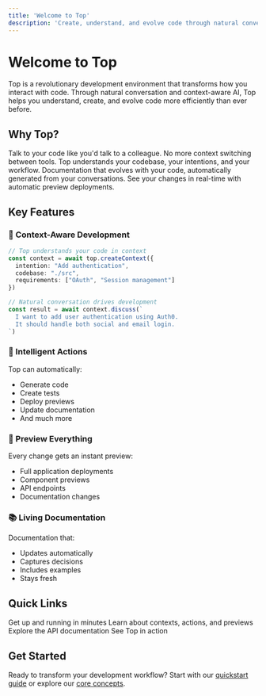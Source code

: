 ```yaml
---
title: 'Welcome to Top'
description: 'Create, understand, and evolve code through natural conversation'
---
```


# Welcome to Top

Top is a revolutionary development environment that transforms how you interact with code. Through natural conversation and context-aware AI, Top helps you understand, create, and evolve code more efficiently than ever before.

## Why Top?

<CardGroup cols={2}>
  <Card title="Natural Interaction" icon="comments">
    Talk to your code like you'd talk to a colleague. No more context switching between tools.
  </Card>
  <Card title="Context Awareness" icon="brain">
    Top understands your codebase, your intentions, and your workflow.
  </Card>
  <Card title="Living Documentation" icon="book">
    Documentation that evolves with your code, automatically generated from your conversations.
  </Card>
  <Card title="Instant Previews" icon="eye">
    See your changes in real-time with automatic preview deployments.
  </Card>
</CardGroup>

## Key Features

### 🤝 Context-Aware Development

```typescript
// Top understands your code in context
const context = await top.createContext({
  intention: "Add authentication",
  codebase: "./src",
  requirements: ["OAuth", "Session management"]
})

// Natural conversation drives development
const result = await context.discuss(`
  I want to add user authentication using Auth0.
  It should handle both social and email login.
`)
```

### 🚀 Intelligent Actions

Top can automatically:
- Generate code
- Create tests
- Deploy previews
- Update documentation
- And much more

### 📱 Preview Everything

Every change gets an instant preview:
- Full application deployments
- Component previews
- API endpoints
- Documentation changes

### 📚 Living Documentation

Documentation that:
- Updates automatically
- Captures decisions
- Includes examples
- Stays fresh

## Quick Links

<CardGroup cols={2}>
  <Card title="Quickstart" icon="play" href="/quickstart">
    Get up and running in minutes
  </Card>
  <Card title="Core Concepts" icon="lightbulb" href="/guides/contexts">
    Learn about contexts, actions, and previews
  </Card>
  <Card title="API Reference" icon="code" href="/api-reference/introduction">
    Explore the API documentation
  </Card>
  <Card title="Examples" icon="stars" href="/guides/examples">
    See Top in action
  </Card>
</CardGroup>

## Get Started

Ready to transform your development workflow? Start with our [quickstart guide](/quickstart) or explore our [core concepts](/guides/contexts).
